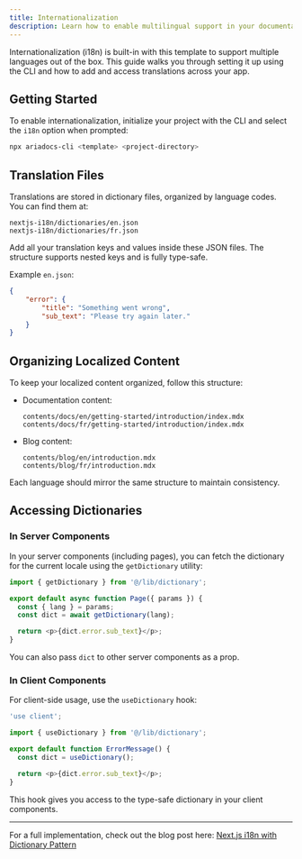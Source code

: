 ```yaml
---
title: Internationalization
description: Learn how to enable multilingual support in your documentation using the built-in i18n setup.
---
```


Internationalization (i18n) is built-in with this template to support multiple languages out of the box. This guide walks you through setting it up using the CLI and how to add and access translations across your app.

## Getting Started

To enable internationalization, initialize your project with the CLI and select the `i18n` option when prompted:

```bash
npx ariadocs-cli <template> <project-directory>
```

## Translation Files

Translations are stored in dictionary files, organized by language codes. You can find them at:

```
nextjs-i18n/dictionaries/en.json
nextjs-i18n/dictionaries/fr.json
```

Add all your translation keys and values inside these JSON files. The structure supports nested keys and is fully type-safe.

Example `en.json`:

```json
{
    "error": {
        "title": "Something went wrong",
        "sub_text": "Please try again later."
    }
}
```

## Organizing Localized Content

To keep your localized content organized, follow this structure:

- Documentation content:

    ```
    contents/docs/en/getting-started/introduction/index.mdx
    contents/docs/fr/getting-started/introduction/index.mdx
    ```

- Blog content:
    ```
    contents/blog/en/introduction.mdx
    contents/blog/fr/introduction.mdx
    ```

Each language should mirror the same structure to maintain consistency.

## Accessing Dictionaries

### In Server Components

In your server components (including pages), you can fetch the dictionary for the current locale using the `getDictionary` utility:

```ts
import { getDictionary } from '@/lib/dictionary';

export default async function Page({ params }) {
  const { lang } = params;
  const dict = await getDictionary(lang);

  return <p>{dict.error.sub_text}</p>;
}
```

You can also pass `dict` to other server components as a prop.

### In Client Components

For client-side usage, use the `useDictionary` hook:

```ts
'use client';

import { useDictionary } from '@/lib/dictionary';

export default function ErrorMessage() {
  const dict = useDictionary();

  return <p>{dict.error.sub_text}</p>;
}
```

This hook gives you access to the type-safe dictionary in your client components.

---

For a full implementation, check out the blog post here: [Next.js i18n with Dictionary Pattern](https://nisabmohd.vercel.app/next-i18n)
